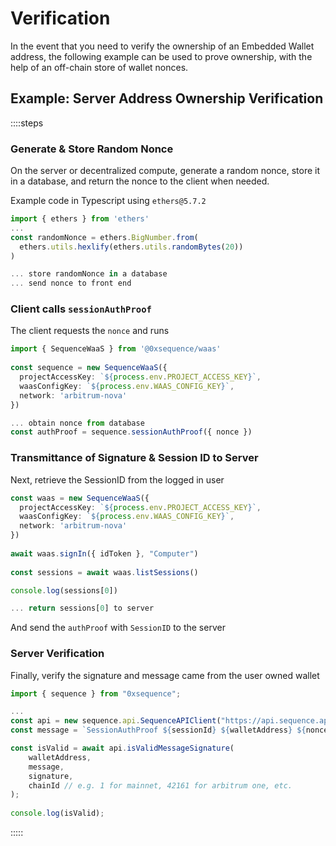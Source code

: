 # Verification

In the event that you need to verify the ownership of an Embedded Wallet address, the following example can be used to prove ownership, with the help of an off-chain store of wallet nonces.
 
## Example: Server Address Ownership Verification

::::steps

### Generate & Store Random Nonce

On the server or decentralized compute, generate a random nonce, store it in a database, and return the nonce to the client when needed.

Example code in Typescript using `ethers@5.7.2`

```typescript
import { ethers } from 'ethers'
...
const randomNonce = ethers.BigNumber.from(
  ethers.utils.hexlify(ethers.utils.randomBytes(20))
)

... store randomNonce in a database
... send nonce to front end
```

### Client calls `sessionAuthProof`

The client requests the `nonce` and runs

```typescript
import { SequenceWaaS } from '@0xsequence/waas'
 
const sequence = new SequenceWaaS({
  projectAccessKey: `${process.env.PROJECT_ACCESS_KEY}`,
  waasConfigKey: `${process.env.WAAS_CONFIG_KEY}`,
  network: 'arbitrum-nova'
})

... obtain nonce from database
const authProof = sequence.sessionAuthProof({ nonce }) 
```

### Transmittance of Signature & Session ID to Server

Next, retrieve the SessionID from the logged in user

```typescript
const waas = new SequenceWaaS({
  projectAccessKey: `${process.env.PROJECT_ACCESS_KEY}`,
  waasConfigKey: `${process.env.WAAS_CONFIG_KEY}`,
  network: 'arbitrum-nova'
})
 
await waas.signIn({ idToken }, "Computer")
 
const sessions = await waas.listSessions()

console.log(sessions[0])

... return sessions[0] to server
```

And send the `authProof` with `SessionID` to the server

### Server Verification

Finally, verify the signature and message came from the user owned wallet

```typescript
import { sequence } from "0xsequence";

...
const api = new sequence.api.SequenceAPIClient("https://api.sequence.app");
const message = `SessionAuthProof ${sessionId} ${walletAddress} ${nonce}`

const isValid = await api.isValidMessageSignature(
    walletAddress,
    message,
    signature,
    chainId // e.g. 1 for mainnet, 42161 for arbitrum one, etc.
);
 
console.log(isValid);
```
:::::

